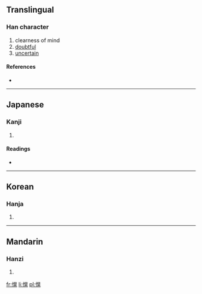 ==Translingual==

===Han character===
{{Han char|rn=61|rad=心|as=10|sn=13|four=|canj=心日火山 (PAFU)}}

# clearness of mind
# [[doubtful]]
# [[uncertain]]

====References====
* {{Han ref|kx=0396.210|dkj=10995|dj=0735.090|hdz=42336.080|uh=6130|ud=24880}}

----

==Japanese==

===Kanji===
{{ja-kanji|grade=|rs=心10}}

# {{defn|Japanese|sort=心10}}

====Readings====
* {{ja-readings|on=[[こう]] (kō), [[おう]] (ō)|kun=[[さとい]] (satoi)}}

----

==Korean==

===Hanja===
{{ko-hanja|hangeul=황|eumhun=|rv=hwang|mr=hwang|y=hwang}}

# {{defn|Korean|sort=心10}}

----

==Mandarin==

===Hanzi===
{{cmn-hanzi|pin=[[huǎng]] ([[huang3]])|wg=huang<sup>3</sup>}}

# {{defn|Mandarin|sort=心10}}

[[fr:愰]]
[[li:愰]]
[[pl:愰]]